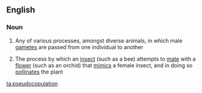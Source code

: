 ==English==

===Noun===
{{wikipedia}}
{{en-noun|-}}

# {{context|biology}} Any of various processes, amongst diverse animals, in which male [[gamete]]s are passed from one individual to another
#{{biology}} The process by which an [[insect]] (such as a bee) attempts to [[mate]] with a [[flower]] (such as an orchid) that [[mimic]]s a female insect, and in doing so [[pollinate]]s the plant

[[ta:pseudocopulation]]